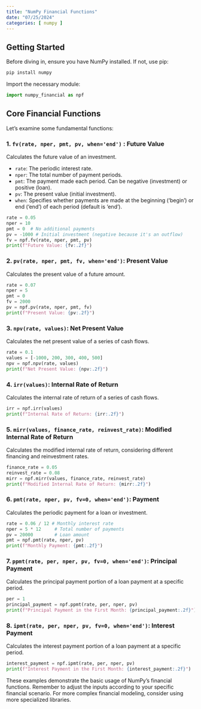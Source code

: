 ```yaml
---
title: "NumPy Financial Functions"
date: "07/25/2024"
categories: [ numpy ]
---
```


## Getting Started

Before diving in, ensure you have NumPy installed. If not, use pip:

```bash
pip install numpy
```

Import the necessary module:

```python
import numpy_financial as npf
```


## Core Financial Functions

Let's examine some fundamental functions:

### 1. `fv(rate, nper, pmt, pv, when='end')` : Future Value

Calculates the future value of an investment.

* `rate`: The periodic interest rate.
* `nper`: The total number of payment periods.
* `pmt`: The payment made each period.  Can be negative (investment) or positive (loan).
* `pv`: The present value (initial investment).
* `when`: Specifies whether payments are made at the beginning ('begin') or end ('end') of each period (default is 'end').


```python
rate = 0.05
nper = 10
pmt = 0  # No additional payments
pv = -1000 # Initial investment (negative because it's an outflow)
fv = npf.fv(rate, nper, pmt, pv)
print(f"Future Value: {fv:.2f}")
```


### 2. `pv(rate, nper, pmt, fv, when='end')`: Present Value

Calculates the present value of a future amount.

```python
rate = 0.07
nper = 5
pmt = 0
fv = 2000
pv = npf.pv(rate, nper, pmt, fv)
print(f"Present Value: {pv:.2f}")
```


### 3. `npv(rate, values)`: Net Present Value

Calculates the net present value of a series of cash flows.

```python
rate = 0.1
values = [-1000, 200, 300, 400, 500]
npv = npf.npv(rate, values)
print(f"Net Present Value: {npv:.2f}")
```


### 4. `irr(values)`: Internal Rate of Return

Calculates the internal rate of return of a series of cash flows.

```python
irr = npf.irr(values)
print(f"Internal Rate of Return: {irr:.2f}")
```


### 5. `mirr(values, finance_rate, reinvest_rate)`: Modified Internal Rate of Return

Calculates the modified internal rate of return, considering different financing and reinvestment rates.

```python
finance_rate = 0.05
reinvest_rate = 0.08
mirr = npf.mirr(values, finance_rate, reinvest_rate)
print(f"Modified Internal Rate of Return: {mirr:.2f}")
```


### 6. `pmt(rate, nper, pv, fv=0, when='end')`: Payment

Calculates the periodic payment for a loan or investment.


```python
rate = 0.06 / 12 # Monthly interest rate
nper = 5 * 12     # Total number of payments
pv = 20000        # Loan amount
pmt = npf.pmt(rate, nper, pv)
print(f"Monthly Payment: {pmt:.2f}")

```

### 7. `ppmt(rate, per, nper, pv, fv=0, when='end')`: Principal Payment

Calculates the principal payment portion of a loan payment at a specific period.


```python
per = 1
principal_payment = npf.ppmt(rate, per, nper, pv)
print(f"Principal Payment in the First Month: {principal_payment:.2f}")
```

### 8. `ipmt(rate, per, nper, pv, fv=0, when='end')`: Interest Payment

Calculates the interest payment portion of a loan payment at a specific period.


```python
interest_payment = npf.ipmt(rate, per, nper, pv)
print(f"Interest Payment in the First Month: {interest_payment:.2f}")
```



These examples demonstrate the basic usage of NumPy's financial functions.  Remember to adjust the inputs according to your specific financial scenario.  For more complex financial modeling, consider using more specialized libraries.

